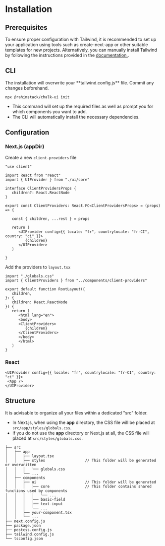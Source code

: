 
# Installation

## Prerequisites

To ensure proper configuration with Tailwind, it is recommended to set up your application using tools such as create-next-app or other suitable templates for new projects. Alternatively, you can manually install Tailwind by following the instructions provided in the [documentation.](https://tailwindcss.com/docs/installation).

## CLI

<Callout type="warning">
    The installation will overwrite your **tailwind.config.js** file. Commit any changes beforehand.
</Callout>


```shell
npx @rahimstack/chalk-ui init
```

- This command will set up the required files as well as prompt you for which components you want to add.
- The CLI will automatically install the necessary dependencies.

## Configuration

### Next.js (appDir)

Create a new `client-providers` file

```tsx filename="components/client-providers.tsx" copy
"use client"

import React from "react"
import { UIProvider } from "./ui/core"

interface ClientProvidersProps {
   children?: React.ReactNode
}

export const ClientProviders: React.FC<ClientProvidersProps> = (props) => {
   
   const { children, ...rest } = props
   
   return (
      <UIProvider config={{ locale: "fr", countrylocale: "fr-CI", country: "ci" }}>
         {children}
      </UIProvider>
   )
   
}
```

Add the providers to `layout.tsx`

```tsx filename="app/layout.tsx" {12,14}
import "./globals.css"
import { ClientProviders } from "../components/client-providers"

export default function RootLayout({
   children,
}: {
   children: React.ReactNode
}) {
   return (
      <html lang="en">
      <body>
      <ClientProviders>
         {children}
      </ClientProviders>
      </body>
      </html>
   )
}
```

### React

```tsx {1,3}
<UIProvider config={{ locale: "fr", countrylocale: "fr-CI", country: "ci" }}>
 <App />
</UIProvider>
```

## Structure

<Callout type="warning">
    It is advisable to organize all your files within a dedicated "src" folder.
</Callout>

- In Next.js, when using the **app** directory, the CSS file will be placed at `src/app/styles/globals.css`.
- If you do not use the **app** directory or Next.js at all, the CSS file will placed at `src/styles/globals.css`.

```text {4-5,8-13,19}
├── src
│   ├── app
│   │   ├── layout.tsx
│   │   ├── styles                  // This folder will be generated or overwritten
│   │   │   └── globals.css
│   │   └── ...
│   ├── components
│   │   ├── ui                      // This folder will be generated
│   │   │   ├── core                // This folder contains shared functions used by components
│   │   │   │   └── ...
│   │   │   ├── basic-field
│   │   │   ├── text-input
│   │   │   └── ...
│   │   ├── your-component.tsx
│   │   └── ...
├── next.config.js
├── package.json
├── postcss.config.js
├── tailwind.config.js
└── tsconfig.json

```
